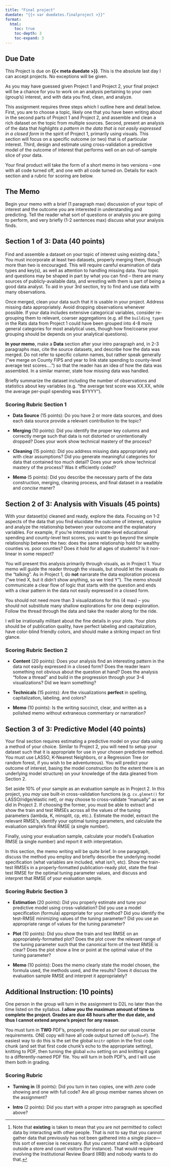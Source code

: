 ```yaml
---
title: "Final project"
duedate: "{{< var duedates.finalproject >}}"
format:
  html:
    toc: true
    toc-depth: 3
    toc-expand: 3
---
```


::: {.callout-warning}
## Due Date
This Project is due on **{{< meta duedate >}}**. This is the absolute last day I can accept projects. No exceptions will be given.
:::



<!-- Maybe I should describe more what I want for the plots (a la British BakeOff). Mention color-blind friendly colors and proper names and such. Add where the plots should be in the flow? -->


As you may have guessed given Project 1 and Project 2, your final project will be a chance for you to work on an analysis pertaining to your own (group's) interest, and with data you find, clean, and analyze. 

This assignment requires three steps which I outline here and detail below. First, you are to choose a topic, likely one that you have been writing about in the second parts of Project 1 and Project 2, and assemble and clean a rich dataset on the topic from multiple sources. Second, present an analysis of the data that *highlights a pattern in the data that is not easily expressed in a closed form* in the spirit of Project 1, primarily using visuals. This section will focus on a specific outcome (or two) that is of particular interest. Third, design and estimate using cross-validation a predictive model of the outcome of interest that performs well on an out-of-sample slice of your data. 

Your final product will take the form of a short memo in two versions -- one with all code turned off, and one with all code turned on. Details for each section and a rubric for scoring are below.



## The Memo

Begin your memo with a brief (1 paragraph max) discussion of your topic of interest and the outcome you are interested in understanding and predicting. Tell the reader what sort of questions or analysis you are going to perform, and very briefly (1-2 sentences max) discuss what your analysis finds. 



## Section 1 of 3: Data (40 points)

Find and assemble a dataset on your topic of interest using existing data.[^1] You must incorporate at least two datasets, properly merging them, though more than two is encouraged. This will require careful examination of data types and key(s), as well as attention to handling missing data. Your topic and questions may be shaped in part by what you can find -- there are many sources of publicly-available data, and wrestling with them is part of being a good data analyst. To aid in your 3rd section, try to find and use data with many observations. 

Once merged, clean your data such that it is usable in your project. Address missing data appropriately. Avoid dropping observations whenever possible. If your data includes extensive categorical variables, consider re-grouping them to relevant, coarser aggregations (e.g. all the `building_type`s in the Rats data from Project 1 could have been grouped into 4-8 more general categories for most analytical uses, though how fine/coarse your grouping should be depends on your analytical questions).


[^1]: Note that **existing** is taken to mean that you are not permitted to collect data by interacting with other people. That is not to say that you cannot gather data that previously has not been gathered into a single place---this sort of exercise is necessary. But you cannot stand with a clipboard outside a store and count visitors (for instance). That would require involving the Institutional Review Board (IRB) and nobody wants to do that.

**In your memo**, make a **Data** section after your intro paragraph and, in 2-3 paragraphs max, cite the source datasets, and describe how the data was merged. Do not refer to specific column names, but rather speak generally ("we merge on County FIPS and year to link state spending to county-level average test scores....") so that the reader has an idea of how the data was assembled. In a similar manner, state how missing data was handled.

Briefly summarize the dataset including the number of observations and statistics about key variables (e.g. "the average test score was XX.XX, while the average per-pupil spending was $YYYY").


### Scoring Rubric Section 1

- **Data Source** (15 points): Do you have 2 or more data sources, and does each data source provide a relevant contribution to the topic?

- **Merging** (10 points): Did you identify the proper key columns and correctly merge such that data is not distorted or unintentionally dropped? Does your work show technical mastery of the process?

- **Cleaning** (15 points): Did you address missing data appropriately and with clear assumptions? Did you generate meaningful categories for data that contained too much detail? Does your work show technical mastery of the process? Was it efficiently coded?

- **Memo** (5 points): Did you describe the necessary parts of the data construction, merging, cleaning process, and final dataset in a readable and *concise* maner?


## Section 2 of 3: Analysis with Visuals (45 points)

With your dataset(s) cleaned and ready, explore the data. Focusing on 1-2 aspects of the data that you find elucidate the outcome of interest, explore and analyze the relationship between your outcome and the explanatory variables. For example, if you're interested in state-level educational spending and county-level test scores, you want to go beyond the simple relationship between the two: does the same relationship hold for wealthy counties vs. poor counties? Does it hold for all ages of students? Is it non-linear in some respect?

You will present this analysis primarily through visuals, as in Project 1. Your memo will guide the reader through the visuals, but should let the visuals do the "talking". As in Project 1, do **not** narrarate the data exploration process ("we tried X, but it didn't show anything, so we tried Y"). The memo should communicate a clear flow of logic that starts with the question and ends with a clear pattern in the data not easily expressed in a closed form. 

You should not need more than 3 visualizations for this (4 max) -- you should not substitute many shallow explorations for one deep exploration. Follow the thread through the data and take the reader along for the ride.

I will be irrationally militant about the fine details in your plots. Your plots should be of publication quality, have perfect labeling and capitalization, have color-blind friendly colors, and should make a striking impact on first glance.

### Scoring Rubric Section 2

- **Content** (20 points): Does your analysis find an interesting pattern in the data not easily expressed in a closed form? Does the reader learn something not obvious about the question at hand? Does the analysis "follow a thread" and build in the progression through your 3-4 visualizations? Did we learn something?

- **Technicals** (15 points): Are the visualizations **perfect** in spelling, capitalization, labeling, and colors?

- **Memo** (10 points): Is the writing succinct, clear, and written as a polished memo without extraneous commentary or narraration?



## Section 3 of  3: Predictive Model (40 points)
Your final section requires estimating a predictive model on your data using a method of your choice. Similar to Project 2, you will need to setup your dataset such that it is appropriate for use in your chosen predictive method. You must use LASSO, K-Nearest Neighbors, or a Regression Tree (or random forest, if you wish to be adventureous). You will predict your outcome of interest, basing the model construction (to the extent there is an underlying model structure) on your knowledge of the data gleaned from Section 2.

Set aside 10\% of your sample as an evaluation sample as in Project 2. In this project, you *may* use built-in cross-validation functions (e.g. `cv.glmnet()` for LASSO/ridge/elastic net), or may choose to cross-validate "manually" as we did in Project 2. If choosing the former, you must be able to extract and show the train and test RMSEs across all the values of the tuning parameters (lambda, K, minsplit, cp, etc.). Estimate the model, extract the relevant RMSE's, identify your optimal tuning parameters, and calculate the evaluation sample's final RMSE (a single number).

Finally, using your evaluation sample, calculate your model's Evaluation RMSE (a single number) and report it with interpretation.

In this section, the memo writing will be quite brief. In one paragraph, discuss the method you employ and briefly describe the underlying model specification (what variables are included, what isn't, etc). Show the train-test RMSEs in a properly-formatted publication-ready plot, state the final test RMSE for the optimal tuning parameter values, and discuss and interpret that RMSE of your evaluation sample.

### Scoring Rubric Section 3

- **Estimation** (20 points): Did you properly estimate and tune your predictive model using cross-validation? Did you use a model specification (formula) appropriate for your method? Did you identify the test-RMSE minimizing values of the tuning parameter? Did you use an appropriate range of values for the tuning parameter?

- **Plot** (10 points): Did you show the train and test RMSE on an appropriately-formatted plot? Does the plot cover the relevant range of the tuning parameter such that the canonical form of the test RMSE is clear? Does the plot show a line or point at the optimal value of the tuning parameter?

- **Memo** (10 points): Does the memo clearly state the model chosen, the formula used, the methods used, and the results? Does it discuss the evaluation sample RMSE and interpret it appropriately?



## Additional Instruction: (10 points)

One person in the group will turn in the assignment to D2L no later than the time listed on the syllabus. **I allow you the maximum amount of time to complete the project. Grades are due 48 hours after the due date, and thus I cannot extend anyone's project for any reason**. 

You must turn in **TWO** PDF's, properly rendered as per our usual course requirements. ONE copy will have all code output turned off (`echo=F`). The easiest way to do this is the set the global `knitr` option in the first code chunk (and set that first code chunk's echo to the appropriate setting), knitting to PDF, then turning the global `echo` setting on and knitting it again to a differently-named PDF file. You will turn in both PDF's, and I will use them both in grading.

### Scoring Rubric

- **Turning in** (8 points): Did you turn in two copies, one with *zero* code showing and one with full code? Are all group member names shown on the assignment?

- **Intro** (2 points): Did you start with a proper intro paragraph as specified above?




<!-- ## Teams -->


<!-- > My team sucks; how can I punish them for their lack of effort? -->

<!-- On this front, we will be more supportive. While you have to put up with your team regardless of their quality, you can indicate that your team members are not carrying their fair share by issuing a **strike**. This processs works as follows: -->
<!-- 1. A team member systematically fails to exert effort on collaborative projects (for example, by not showing up for meetings or not communicating, or by simply leeching off others without contributing.) -->
<!-- 2. Your frustration reaches a boiling point. You decide this has to stop. You decide to issue a **strike** -->
<!-- 3. You send an email with the following information: -->
<!--     - `Subject line:` [SSC442] Strike against [Last name of Recipient] -->
<!--     - `Body:` You do **not** need to provide detailed reasoning. However, you must discuss the actions (plural) you took to remedy the situation before sending the strike email. -->

<!-- A strike is a serious matter, and will reduce that team member's grade on joint work by 10%. If any team-member gets strikes from all other members of his or her team, their grade will be reduced by 50%. -->

<!-- Strikes are *anonymous* so that you do not need to fear social retaliation. However, they are not anonymous to allow you to issue them without thoughtful consideration. Perhaps the other person has a serious issue that is preventing them from completing work (e.g., a relative passing away). Please be thoughtful in using this remedy and consider it a last resort. -->

<!-- > I'm on a smaller-than-normal team. Does this mean that I have to do more work? -->

<!-- Your instructors are able to count and are aware the teams are imbalanced. Evaluations of final projects will take this into account. While your final product should reflect the best ability of your team, we do not anticipate that the uneven teams will lead to substantively different outputs. -->

